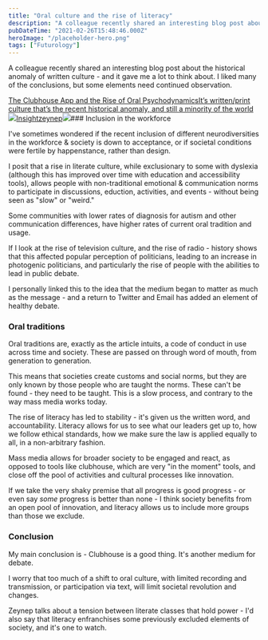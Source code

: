 ```yaml
---
title: "Oral culture and the rise of literacy"
description: "A colleague recently shared an interesting blog post about the historical anomaly of written culture - and it gave me a lot to think about. I liked many of the conclusions, but some elements need continued observation"
pubDateTime: "2021-02-26T15:48:46.000Z"
heroImage: "/placeholder-hero.png"
tags: ["Futurology"]
---
```


A colleague recently shared an interesting blog post about the historical anomaly of written culture - and it gave me a lot to think about. I liked many of the conclusions, but some elements need continued observation.

[The Clubhouse App and the Rise of Oral PsychodynamicsIt’s written/print culture that’s the recent historical anomaly, and still a minority of the world![](https://bucketeer-e05bbc84-baa3-437e-9518-adb32be77984.s3.amazonaws.com/public/images/5b8e6eea-e41f-44ce-b6bc-3efb15007258/apple-touch-icon-1024x1024.png)Insightzeynep![](https://cdn.substack.com/image/fetch/w_1200,c_limit,f_jpg,q_auto:good,fl_progressive:steep/https%3A%2F%2Fbucketeer-e05bbc84-baa3-437e-9518-adb32be77984.s3.amazonaws.com%2Fpublic%2Fimages%2F48c346c7-e51b-4961-b7b3-47f88a8abba8_1096x1536.jpeg)](https://zeynep.substack.com/p/the-clubhouse-app-and-the-rise-of)### Inclusion in the workforce

I've sometimes wondered if the recent inclusion of different neurodiversities in the workforce & society is down to acceptance, or if societal conditions were fertile by happenstance, rather than design.

I posit that a rise in literate culture, while exclusionary to some with dyslexia (although this has improved over time with education and accessibility tools), allows people with non-traditional emotional & communication norms to participate in discussions, eduction, activities, and events - without being seen as "slow" or "weird."

Some communities with lower rates of diagnosis for autism and other communication differences, have higher rates of current oral tradition and usage.

If I look at the rise of television culture, and the rise of radio - history shows that this affected popular perception of politicians, leading to an increase in photogenic politicians, and particularly the rise of people with the abilities to lead in public debate.

I personally linked this to the idea that the medium began to matter as much as the message - and a return to Twitter and Email has added an element of healthy debate.

### Oral traditions

Oral traditions are, exactly as the article intuits, a code of conduct in use across time and society. These are passed on through word of mouth, from generation to generation.

This means that societies create customs and social norms, but they are only known by those people who are taught the norms. These can't be found - they need to be taught. This is a slow process, and contrary to the way mass media works today.

The rise of literacy has led to stability - it's given us the written word, and accountability. Literacy allows for us to see what our leaders get up to, how we follow ethical standards, how we make sure the law is applied equally to all, in a non-arbitrary fashion.

Mass media allows for broader society to be engaged and react, as opposed to tools like clubhouse, which are very "in the moment" tools, and close off the pool of activities and cultural processes like innovation.

If we take the very shaky premise that all progress is good progress - or even say _some_ progress is better than none - I think society benefits from an open pool of innovation, and literacy allows us to include more groups than those we exclude.

### Conclusion

My main conclusion is - Clubhouse is a good thing. It's another medium for debate.

I worry that too much of a shift to oral culture, with limited recording and transmission, or participation via text, will limit societal revolution and changes.

Zeynep talks about a tension between literate classes that hold power - I'd also say that literacy enfranchises some previously excluded elements of society, and it's one to watch.
